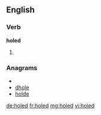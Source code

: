 ==English==

===Verb===
'''holed'''

# {{past of|[[hole]]}}

===Anagrams===
* {{alphagram|dehlo}}
* [[dhole#English|dhole]]
* [[holde#English|holde]]

[[de:holed]]
[[fr:holed]]
[[mg:holed]]
[[vi:holed]]